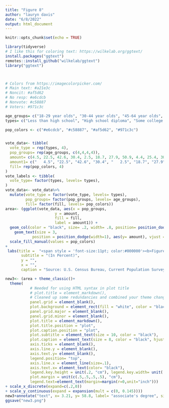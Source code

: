 ```yaml
---
title: "Figure 8"
author: "lauryn davis"
date: "6/8/2022"
output: html_document
---
```


```r
knitr::opts_chunk$set(echo = TRUE)
```

```r
library(tidyverse)
# I like this for coloring text: https://wilkelab.org/ggtext/
install.packages("ggtext")
remotes::install_github("wilkelab/ggtext")
library("ggtext")



# Colors from https://imagecolorpicker.com/
# Main text: #a21e3c
# Noncit: #af5d62
# No resp: #e6cdcb
# Nonvote: #c58887
# Voters: #971c3c
```

```r
age_groups= c("18-29 year olds", "30-44 year olds", "45-64 year olds", "65 years and older")
types= c("Less than high school", "High school diploma", "Some college or", "Bachelor's degree")

pop_colors <- c("#e6cdcb", "#c58887", "#af5d62", "#971c3c")


vote_data<- tibble(
  vote_type = rep(types, 4),
  pop_groups= rep(age_groups, c(4,4,4,4)),
  amount= c(4.5, 22.5, 42.6, 30.4, 2.5, 18.7, 27.9, 50.9, 4.4, 25.4, 30.3, 39.9, 8.9,30.0,26.4, 34.6),
  amount1= c("   4.5", "22.5", "42.6", "30.4", "   2.5", "18.7", "27.9", "50.9  ", "   4.4", "25.4", "30.3", "39.9 ", "   8.9","30.0","26.4", "34.6 "),
  fill= rep(pop_colors, 4)
)
vote_labels <- tibble(
  vote_type= factor(types, levels= types),
)
vote_data<- vote_data%>%
  mutate(vote_type = factor(vote_type, levels= types),
         pop_groups= factor(pop_groups, levels= age_groups),
         fill= factor(fill, levels= pop_colors))
area<- (ggplot(vote_data, aes(x = pop_groups, 
                      y = amount, 
                      fill = fill, 
                      label = amount1)) +
  geom_col(color = "black", size= .2, width= .8, position= position_dodge(width= .9))+
    geom_text(size = 3, 
            position = position_dodge(width=1), aes(y= amount), vjust =-.8, color= "black")+
  scale_fill_manual(values = pop_colors) 
+
 labs(title =  "<span style = 'font-size:11pt; color:#000000'><b>Figure 8.</span><br><span style = 'font-size:12pt; color:#a21e3c'><b>Composition of American Voters by Age and Educational Detainment: 2016</span>",
       subtitle = "(In Percent)",
       y = "",
       x = "",
       caption = "Source: U.S. Census Bureau, Current Population Survey, November 1980-2016.") + scale_fill_manual(labels= types, values= pop_colors, name = ""))

new3<- (area + theme_classic()+
  theme(
           # Needed for using HTML syntax in plot title
           # plot.title = element_markdown(), 
           # Cleaned up some redundancies and combined your theme changes into one layer
           panel.grid = element_blank(),
           plot.background = element_rect(fill = "white", color = "black"),
           panel.grid.major = element_blank(),
           panel.grid.minor = element_blank(),
           plot.title = element_markdown(),
           plot.title.position = "plot",
           plot.caption.position = "plot",
           plot.subtitle = element_text(size = 10, color = "black"), 
           plot.caption = element_text(size = 8, color = "black", hjust = 0),
           axis.ticks = element_blank(),
           axis.line.y = element_blank(),
           axis.text.y= element_blank(),
           legend.position= "top",
           axis.line.x = element_line(size=.1),
           axis.text.x= element_text(color= "black"),
           legend.key.height = unit(.2, "cm"), legend.key.width= unit(.7, "cm"),
           plot.margin = unit(c(.5,.5,.5,.5), "cm"),
           legend.text=element_text(margin=margin(r=0,unit="inch")))
+ scale_x_discrete(expand=c(.2,0))
+ scale_y_continuous(expand = expansion(mult = c(0, 0.145))))
new3+annotate("text", x= 3.21, y= 58.8, label= "associate's degree", size= 3.1)+coord_cartesian(ylim=c(0,49.5),clip="off")+annotate("text", x= 3.85, y= 59, label= "or more", size= 3.1)+coord_cartesian(ylim=c(0,49.5),clip="off")
ggsave("new3.png")
```